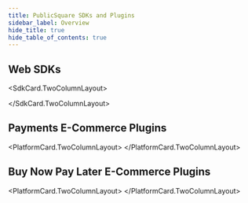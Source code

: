 ```yaml
---
title: PublicSquare SDKs and Plugins
sidebar_label: Overview
hide_title: true
hide_table_of_contents: true
---
```



<Intro
  title="PublicSquare SDKs and Plugins"
  caption="Libraries and tools for interacting with your PublicSquare integration."
/>

## Web SDKs

<SdkCard.TwoColumnLayout>
  <SdkCard
    href="/sdks/web/javascript"
    heading="JavaScript Elements SDK"
    icon={SDK.JAVASCRIPT}
    repository="publicsquare-elements"
  />

  <SdkCard
    href="/sdks/web/react"
    heading="React Elements SDK"
    icon={SDK.REACT}
    repository="publicsquare-elements"
  />
</SdkCard.TwoColumnLayout>

## Payments E-Commerce Plugins

<PlatformCard.TwoColumnLayout>
  <PlatformCard
    href="/plugins/bigcommerce-payments"
    heading="BigCommerce"
    icon={PLATFORM.BIGCOMMERCE}
    body="By PublicSquare Financial"
  />
  <PlatformCard
    href="/plugins/magento-payments"
    heading="Magento"
    icon={PLATFORM.MAGENTO}
    body="By PublicSquare Financial"
  />
  <PlatformCard
    href="/plugins/woocommerce-payments"
    heading="WooCommerce"
    icon={PLATFORM.WOOCOMMERCE}
    body="By PublicSquare Financial"
  />
</PlatformCard.TwoColumnLayout>

## Buy Now Pay Later E-Commerce Plugins

<PlatformCard.TwoColumnLayout>
  <PlatformCard
    href="https://dev.credova.com/docs/ecommerce/bigcommerce"
    heading="BigCommerce"
    icon={PLATFORM.BIGCOMMERCE}
    body="By Credova Financial"
  />
  <PlatformCard
    href="https://dev.credova.com/docs/ecommerce/magento2"
    heading="Magento"
    icon={PLATFORM.MAGENTO}
    body="By Credova Financial"
  />
  <PlatformCard
    href="https://dev.credova.com/docs/ecommerce/woocommerce"
    heading="WooCommerce"
    icon={PLATFORM.WOOCOMMERCE}
    body="By Credova Financial"
  />
</PlatformCard.TwoColumnLayout>
